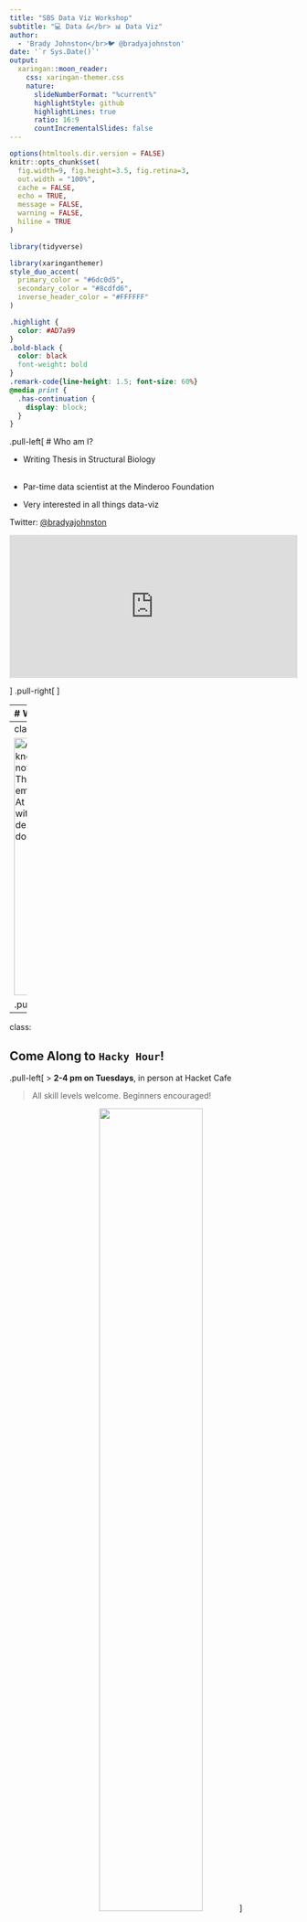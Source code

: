 ```yaml
---
title: "SBS Data Viz Workshop"
subtitle: "💻 Data &</br> 📊 Data Viz"  
author: 
  - 'Brady Johnston</br>🐦 @bradyajohnston'
date: '`r Sys.Date()`'
output:
  xaringan::moon_reader:
    css: xaringan-themer.css
    nature:
      slideNumberFormat: "%current%"
      highlightStyle: github
      highlightLines: true
      ratio: 16:9
      countIncrementalSlides: false
---
```



```r
options(htmltools.dir.version = FALSE)
knitr::opts_chunk$set(
  fig.width=9, fig.height=3.5, fig.retina=3,
  out.width = "100%",
  cache = FALSE,
  echo = TRUE,
  message = FALSE, 
  warning = FALSE,
  hiline = TRUE
)

library(tidyverse)
```

```r
library(xaringanthemer)
style_duo_accent(
  primary_color = "#6dc0d5",
  secondary_color = "#8cdfd6",
  inverse_header_color = "#FFFFFF"
)
```

```css
.highlight {
  color: #AD7a99
}
.bold-black {
  color: black
  font-weight: bold
}
.remark-code{line-height: 1.5; font-size: 60%}
@media print {
  .has-continuation {
    display: block;
  }
}
```


.pull-left[
# Who am I?

- Writing Thesis in Structural Biology  
</br>
- Par-time data scientist at the Minderoo Foundation
</br>

- Very interested in all things data-viz

Twitter: [@bradyajohnston](https://twitter.com/bradyajohnston)

<iframe src="https://molstar.org/viewer/?pdb=4ozs&hide-controls=1" width="100%" height="250px" frameBorder="0"></iframe>
]
.pull-right[
<center>
<img src = "img/poster1.2.png" width = "90%">
]

---
# Who am I?
.left-column[

- Writing Thesis in Structural Biology  
</br>
- Par-time data scientist at the Minderoo Foundation
</br>

- Very interested in all things data-viz

Twitter: [@bradyajohnston](https://twitter.com/bradyajohnston)

]
.right-column[
<center>
<middle>
<video width="100%"  autoplay loop>
  <source src="https://thumbs.gfycat.com/JointSlimyAidi-mobile.mp4" type="video/mp4">
</video>
]

---
class: center, middle
## R Knowledge Rollercoaster

<img src="https://raw.githubusercontent.com/allisonhorst/stats-illustrations/master/rstats-artwork/r_rollercoaster.png" alt="An illustrated cartoon graph with “How much I think I know about R” on the y-axis, with axis labels at “I know nothing” and “I know lots”, versus “time” on the x-axis. The line varies widely between the two. Above the line are emoji-like faces, showing uncertainty and hope early on. At a second peak is the label “join R community on twitter”, with a “mind-blown” emoji face. The line quickly descends, but with a happy looking emoji character sliding down it." height="450px">

.pull-right[
###### [@allisonhorst](https://twitter.com/allisonhorst)
]

---
class:

## Come Along to `Hacky Hour`!

.pull-left[
> **2-4 pm on Tuesdays**, in person at Hacket Cafe

> All skill levels welcome. Beginners encouraged!

<center><img src="img/hackyhourlogo.png" width="60%">
]

.pull-right[
<a class="twitter-timeline" data-width="100%" data-height="450" data-theme="light" href="https://twitter.com/HackyHourUWA?ref_src=twsrc%5Etfw">Tweets by HackyHourUWA</a> <script async src="https://platform.twitter.com/widgets.js" charset="utf-8"></script> 
]

---
class: middle
## What Makes a Good Figure?

.pull-left[

-  Does not misrepresent the data.

- Tells a clear story
  - Straightforward message, easy to read, hard to misinterpret.

- Low cognitive load.
 - The less thinking the better
 - `low_cognitive_load != less_data`

- Accessible
  - Colourblind-friendly, good contrast, accesible font choices
  - Accessible jargon & language choices
]

.pull-right[
<img src="https://external-content.duckduckgo.com/iu/?u=https%3A%2F%2Fuploads.disquscdn.com%2Fimages%2F312f6566be9285726625197ca677d8419501b362917d662f5a3b00503e3f207d.gif&f=1&nofb=1">
]



---

## Data Viz Principles - Understanding the Context
.pull-left[

- ###  WHO
  - Who is the audience?

- ###  WHAT
  - What do you need them to know?

- ###  HOW
  - How are you going to communicate your point?
]
.pull-right[
<middle><center><img src="https://i.imgflip.com/4/2baxar.jpg">
]

---

## WHO


 - What is their familiarity with the topic?  
  - Experts in your field, experts not in your field, undergrads, 
  general public


 
 - How much time to do you have?  
  - Published in a paper, in a 5 / 10 / 40 minute talk, a poster



 - Do you need to establish trust?
  - Explain technique? Show previous work?

 -  What is your relationship to them?
  - Lab meeting, school presentation, presentation to public

---
## Design and Data

#### Good design _reduces_ the cognitive load.

--

>Cognitive load refers to the amount of effort that is exerted or required while
reasoning and thinking. Any mental process, from memory to perception to
language, creates a cognitive load because it requires energy and effort. When
cognitive load is high, thought processes are potentially interfered with.

>_- Interaction Design Foundation_

--

</br>
#### The more you have to .highlight[think] about a figure, the higher the cognitive load.

---
class: center, middle

 <img src="https://external-content.duckduckgo.com/iu/?u=https%3A%2F%2Fblog.optimalworkshop.com%2Fwp-content%2Fuploads%2F2021%2F03%2FUnderstanding-the-Gestalt-Principles-of-perception-for-UX-1.png&f=1&nofb=1" align="middle" height="600px"/>
 
 
---

## Gestalt Principle

- Pre-processing of the information that the brain uses
</br>
- Use these principles to create an _information-heirachy_.
</br>
</br>

<center>
<middle>
<img src="img/gestalt-screesnshot.png" width="70%">
</center>
</middle>
 
 

---
## Reducing Cognitive Load

![](img/graph-screenshot.png)


---

## A Slightly Cleaner Example

```r
df <- readxl::read_xlsx("data/form_responses.xlsx")

answer_levels <- c(
  "What is R? You mean the letter?", 
  'I can run `print("hello world!")`', 
  'I can make some simple data analysis scripts.',
  "I've made 'complicated' analysis scripts.",
  "I have created reusable data analysis scripts, for different data sets.",
  "I have created my own R packages.",
  "I am the wealth of all R knowledge, Hadley Wickham asks me perosnally for advice on his pacakges."
)
```


```r
df %>% 
  select(ID, `How would you describe (be kind to yourself!) your skill levels in R?`) %>% 
  rename(
    answer = 2
  ) %>% 
  mutate(
    answer = factor(answer, levels = answer_levels), 
  ) %>% 
  group_by(answer) %>% 
  count(answer, .drop = FALSE) %>% 
  ggplot(aes(x = n, y = answer, fill = answer)) + 
  guides(fill = "none") +
  geom_col() +
  scale_y_discrete(
    breaks = answer_levels, 
    labels = str_wrap(answer_levels, 50)
  ) + 
  scale_x_continuous(
    expand = expansion(mult = c(0, 0.1)), 
    breaks = c(0, 2, 4, 6)
  ) +
  labs(
    y = "", 
    x = "", 
    title = "1. How would you describe (be kind to yourself!) your skill levels in R?"
    ) + 
  scale_fill_manual(values = MetBrewer::met.brewer(MetBrewer::colorblind_palettes[4], 7)) + 
  theme_classic(base_size = 13) +
  geom_text(aes(label = n, x = n + 0.2), size = 5) + 
  theme(
    plot.title.position = "plot",
    axis.text.y = element_text(hjust = 0, size = 9), 
    axis.ticks.y = element_blank()
  )
```

---

`r flipbookr::chunk_reveal(chunk_name = "forms-example-plot", title = "## How did I do it?")`



---
class: inverse, center, middle

# Data and Design Resources

---

## Which plot to choose?

[R Graph Gallery](https://www.r-graph-gallery.com/ggplot2-package.html) (My go-to when starting)

<iframe src="https://www.r-graph-gallery.com/index.html#portfolio_landing" width="90%" height="450px" frameBorder="0"></iframe>
---
## Which plot to choose?

Find inspiration on twitter ([#tidytuesday](https://twitter.com/search?q=%23tidytuesday&src=typed_query)), follow blogs, in other papers.

<div class="taggbox-container" style="width:100%;height:100%;overflow: auto;"><div class="taggbox-socialwall" data-wall-id="85017" view-url="https://widget.taggbox.com/85017"></div><script src="https://widget.taggbox.com/embed.min.js" type="text/javascript"></script></div>
---
## What Colours to Choose?

Generate your own colour palettes with [Coolors.co](https://coolors.co)

<center><img src="img/coolors.png" height="450px"></center>

---
## What Colours to Choose?

Find other popular colour paletters on [Coolors.co](https://Coolors.co)

<center><img src="img/coolors2.png" height="450px"></center>

---
## What Colours to Choose?

Lots of colour palette generating R packages.
.pull-left[
[`{fishualize}`](https://nschiett.github.io/fishualize/index.html)
<iframe src="https://nschiett.github.io/fishualize/index.html" width="100%" height="400px" frameBorder="0"></iframe>
]
.pull-right[
[`{MetBrewer}`](https://github.com/BlakeRMills/MetBrewer)

![](img/metbrewer.png)
]

---
class: inverse, center, middle

# Getting Into The Code
_Lets make some plots._

![](https://external-content.duckduckgo.com/iu/?u=https%3A%2F%2Fi.makeagif.com%2Fmedia%2F7-06-2015%2FDkY6g2.gif&f=1&nofb=1)
---

# General `{ggplot2}` tips

If you are still learning you way around `{ggplot2}`, then use [`{esquisse}`](https://dreamrs.github.io/esquisse/)!
<center>
<img src="https://dreamrs.github.io/esquisse/reference/figures/esquisse.gif" width="53%">

---


---
## Assemble Whole Figures
.pull-left[

- Stitch together multiple plots, into one figure. [`{Patchwork}`](https://patchwork.data-imaginist.com/) takes care of the alignments, lettering and layout.

- _Just Works_.

- Alternatives: [`{cowplot}`](https://wilkelab.org/cowplot/)
]
.pull-right[

<middle><center><img src="https://raw.githubusercontent.com/allisonhorst/stats-illustrations/master/rstats-artwork/patchwork_1.jpg" height="300" alt="Fuzzy cartoon monsters in white gloves and uniforms hanging multiple plots together on a wall, with an artist monster wearing a beret and smock directing them to the correct orientation. There is a blueprint plan on the wall showing how the plots should be arranged. Stylized title font reads 'patchwork - combine & arrange your ggplots!'">

###### [@allisonhorst](https://twitter.com/allisonhorst)
]


```r
library(flipbookr)
```

```r
library(patchwork)
library(ggplot2)

ggplot(mtcars, aes(mpg, wt, colour = factor(cyl))) + 
  geom_point() + 
  theme_classic() + 
  labs(title = "Some title goes here") + 
  labs(
    x = "Miles per Gallon", 
    y = "Weight (kg)"
  ) -> p1

ggplot(mtcars, aes(cyl, fill = factor(cyl))) + 
  geom_bar() + 
  theme_classic() + 
  labs(title = "A title here as well") + 
  labs(x = "Engine Cylinders") -> p2

wrap_plots(p1, p2) + 
  plot_layout(guides = "collect") + 
  plot_annotation(
    tag_levels = "A", 
    tag_suffix = ")"
  )

```

---
  
  `r chunk_reveal(chunk_name = "test-plot", title = "## Assembling Plots")`

```r
wrap_plots(p1, p2) + 
  plot_layout(guides = "collect") + 
  plot_layout(design = "A##B") +
  plot_layout(ncol = 1)
```

---
  
  `r chunk_reveal(chunk_name = "patchwork2", title = "## Controlling the Layout")`


---
## What can you {ggplot2} do?

Have a look at https://exts.ggplot2.tidyverse.org/gallery/

<iframe src="https://exts.ggplot2.tidyverse.org/gallery/" width="100%" height="450px" borderColor="0"><iframe>
---
List of packages
- patchwork
- fishualize
- ggsegment
- 



